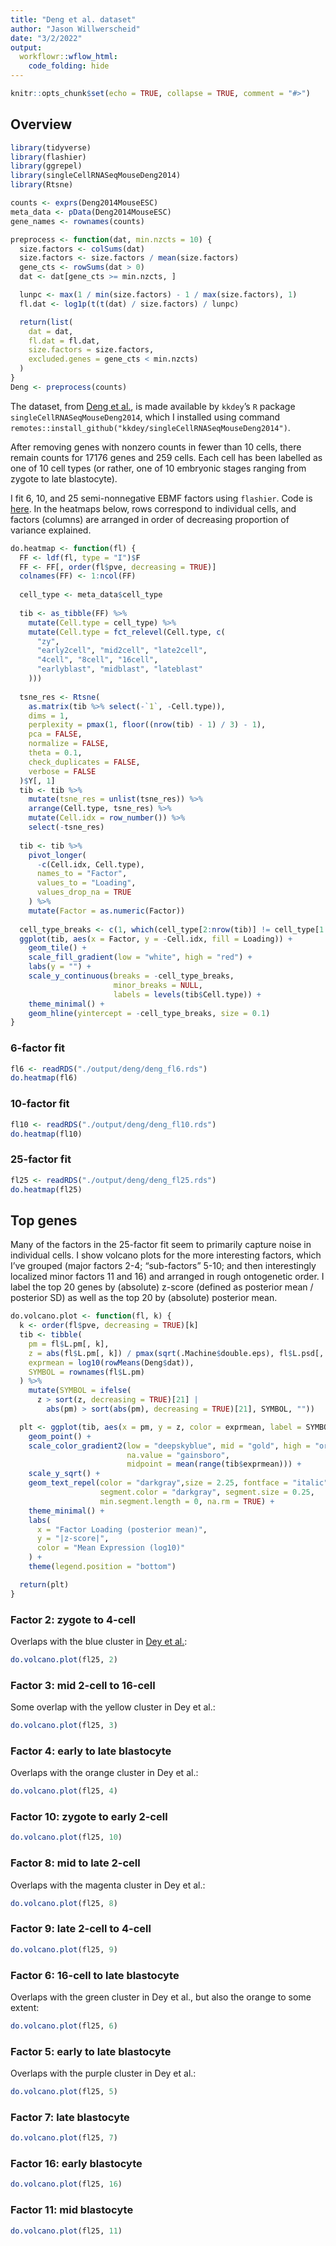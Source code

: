 ```yaml
---
title: "Deng et al. dataset"
author: "Jason Willwerscheid"
date: "3/2/2022"
output:
  workflowr::wflow_html:
    code_folding: hide
---
```


```r
knitr::opts_chunk$set(echo = TRUE, collapse = TRUE, comment = "#>")
```

## Overview

```r
library(tidyverse)
library(flashier)
library(ggrepel)
library(singleCellRNASeqMouseDeng2014)
library(Rtsne)

counts <- exprs(Deng2014MouseESC)
meta_data <- pData(Deng2014MouseESC)
gene_names <- rownames(counts)

preprocess <- function(dat, min.nzcts = 10) {
  size.factors <- colSums(dat)
  size.factors <- size.factors / mean(size.factors)
  gene_cts <- rowSums(dat > 0)
  dat <- dat[gene_cts >= min.nzcts, ]

  lunpc <- max(1 / min(size.factors) - 1 / max(size.factors), 1)
  fl.dat <- log1p(t(t(dat) / size.factors) / lunpc)

  return(list(
    dat = dat,
    fl.dat = fl.dat,
    size.factors = size.factors,
    excluded.genes = gene_cts < min.nzcts)
  )
}
Deng <- preprocess(counts)
```

The dataset, from [Deng et al.](https://www.science.org/doi/10.1126/science.1245316), is made available by `kkdey`'s `R` package `singleCellRNASeqMouseDeng2014`, which I installed using command `remotes::install_github("kkdey/singleCellRNASeqMouseDeng2014")`.

After removing genes with nonzero counts in fewer than 10 cells, there remain counts for 17176 genes and 259 cells. Each cell has been labelled as one of 10 cell types (or rather, one of 10 embryonic stages ranging from zygote to late blastocyte).

I fit 6, 10, and 25 semi-nonnegative EBMF factors using `flashier`. Code is [here](https://github.com/willwerscheid/scFLASH/blob/master/code/deng/deng.R). In the heatmaps below, rows correspond to individual cells, and factors (columns) are arranged in order of decreasing proportion of variance explained.

```r
do.heatmap <- function(fl) {
  FF <- ldf(fl, type = "I")$F
  FF <- FF[, order(fl$pve, decreasing = TRUE)]
  colnames(FF) <- 1:ncol(FF) 
  
  cell_type <- meta_data$cell_type
  
  tib <- as_tibble(FF) %>%
    mutate(Cell.type = cell_type) %>%
    mutate(Cell.type = fct_relevel(Cell.type, c(
      "zy",
      "early2cell", "mid2cell", "late2cell",
      "4cell", "8cell", "16cell",
      "earlyblast", "midblast", "lateblast"
    )))
  
  tsne_res <- Rtsne(
    as.matrix(tib %>% select(-`1`, -Cell.type)),
    dims = 1,
    perplexity = pmax(1, floor((nrow(tib) - 1) / 3) - 1),
    pca = FALSE,
    normalize = FALSE,
    theta = 0.1,
    check_duplicates = FALSE,
    verbose = FALSE
  )$Y[, 1]
  tib <- tib %>%
    mutate(tsne_res = unlist(tsne_res)) %>%
    arrange(Cell.type, tsne_res) %>%
    mutate(Cell.idx = row_number()) %>%
    select(-tsne_res)
  
  tib <- tib %>%
    pivot_longer(
      -c(Cell.idx, Cell.type),
      names_to = "Factor",
      values_to = "Loading",
      values_drop_na = TRUE
    ) %>%
    mutate(Factor = as.numeric(Factor))
  
  cell_type_breaks <- c(1, which(cell_type[2:nrow(tib)] != cell_type[1:(nrow(tib) - 1)]))
  ggplot(tib, aes(x = Factor, y = -Cell.idx, fill = Loading)) +
    geom_tile() +
    scale_fill_gradient(low = "white", high = "red") +
    labs(y = "") +
    scale_y_continuous(breaks = -cell_type_breaks,
                       minor_breaks = NULL,
                       labels = levels(tib$Cell.type)) +
    theme_minimal() +
    geom_hline(yintercept = -cell_type_breaks, size = 0.1)
}
```

### 6-factor fit

```r
fl6 <- readRDS("./output/deng/deng_fl6.rds")
do.heatmap(fl6)
```

### 10-factor fit

```r
fl10 <- readRDS("./output/deng/deng_fl10.rds")
do.heatmap(fl10)
```

### 25-factor fit

```r
fl25 <- readRDS("./output/deng/deng_fl25.rds")
do.heatmap(fl25)
```

## Top genes

Many of the factors in the 25-factor fit seem to primarily capture noise in individual cells. I show volcano plots for the more interesting factors, which I've grouped (major factors 2-4; "sub-factors" 5-10; and then interestingly localized minor factors 11 and 16) and arranged in rough ontogenetic order. I label the top 20 genes by (absolute) z-score (defined as posterior mean / posterior SD) as well as the top 20 by (absolute) posterior mean.

```r
do.volcano.plot <- function(fl, k) {
  k <- order(fl$pve, decreasing = TRUE)[k]
  tib <- tibble(
    pm = fl$L.pm[, k],
    z = abs(fl$L.pm[, k]) / pmax(sqrt(.Machine$double.eps), fl$L.psd[, k]),
    exprmean = log10(rowMeans(Deng$dat)),
    SYMBOL = rownames(fl$L.pm)
  ) %>%
    mutate(SYMBOL = ifelse(
      z > sort(z, decreasing = TRUE)[21] |
        abs(pm) > sort(abs(pm), decreasing = TRUE)[21], SYMBOL, ""))

  plt <- ggplot(tib, aes(x = pm, y = z, color = exprmean, label = SYMBOL)) +
    geom_point() +
    scale_color_gradient2(low = "deepskyblue", mid = "gold", high = "orangered",
                          na.value = "gainsboro",
                          midpoint = mean(range(tib$exprmean))) +
    scale_y_sqrt() +
    geom_text_repel(color = "darkgray",size = 2.25, fontface = "italic",
                    segment.color = "darkgray", segment.size = 0.25,
                    min.segment.length = 0, na.rm = TRUE) +
    theme_minimal() +
    labs(
      x = "Factor Loading (posterior mean)",
      y = "|z-score|",
      color = "Mean Expression (log10)"
    ) +
    theme(legend.position = "bottom")

  return(plt)
}
```

### Factor 2: zygote to 4-cell

Overlaps with the blue cluster in [Dey et al.](https://journals.plos.org/plosgenetics/article?id=10.1371/journal.pgen.1006599#sec008):
```r
do.volcano.plot(fl25, 2)
```

### Factor 3: mid 2-cell to 16-cell

Some overlap with the yellow cluster in Dey et al.:
```r
do.volcano.plot(fl25, 3)
```

### Factor 4: early to late blastocyte

Overlaps with the orange cluster in Dey et al.:
```r
do.volcano.plot(fl25, 4)
```

### Factor 10: zygote to early 2-cell
```r
do.volcano.plot(fl25, 10)
```

### Factor 8: mid to late 2-cell

Overlaps with the magenta cluster in Dey et al.:
```r
do.volcano.plot(fl25, 8)
```

### Factor 9: late 2-cell to 4-cell
```r
do.volcano.plot(fl25, 9)
```

### Factor 6: 16-cell to late blastocyte

Overlaps with the green cluster in Dey et al., but also the orange to some extent:
```r
do.volcano.plot(fl25, 6)
```

### Factor 5: early to late blastocyte
Overlaps with the purple cluster in Dey et al.:
```r
do.volcano.plot(fl25, 5)
```

### Factor 7: late blastocyte
```r
do.volcano.plot(fl25, 7)
```

### Factor 16: early blastocyte
```r
do.volcano.plot(fl25, 16)
```

### Factor 11: mid blastocyte
```r
do.volcano.plot(fl25, 11)
```
